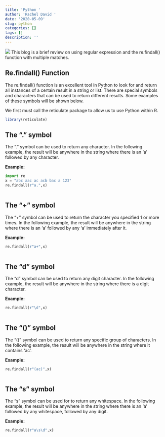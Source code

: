 ```yaml
---
title: 'Python '
author: 'Rachel David '
date: '2020-05-09'
slug: python
categories: []
tags: []
description: ''
---
```

![](/blog/2020-05-09-python_files/regex.png)
This blog is a brief review on using regular expression and the re.findall() function with multiple matches. 

## Re.findall() Function

The re.findall() function is an excellent tool in Python to look for and return all instances of a certain result in a string or list. There are special symbols and characters that can be used to return different results. Some examples of these symbols will be shown below.

We first must call the reticulate package to allow us to use Python within R. 

```r
library(reticulate)
```

## The "." symbol 

The "." symbol can be used to return any character. In the following example, the result will be anywhere in the string where there is an 'a' followed by any character. 

**Example:**

```python
import re
x = "abc aac ac acb bac a 123" 
re.findall(r"a.",x) 
  
```

## The "+" symbol 

The "+" symbol can be used to return the character you specified 1 or more times. In the following example, the result will be anywhere in the string where there is an 'a' followed by any 'a' immediately after it. 

**Example:**

```python
re.findall(r"a+",x) 
  
```

## The "d" symbol 

The "d" symbol can be used to return any digit character. In the following example, the result will be anywhere in the string where there is a digit character. 

**Example:**

```python
re.findall(r"\d",x) 
  
```


## The "()" symbol 

The "()" symbol can be used to return any specific group of characters. In the following example, the result will be anywhere in the string where it contains 'ac'. 

**Example:**

```python
re.findall(r"(ac)",x) 
  
```

## The "s" symbol 

The "s" symbol can be used for to return any whitespace. In the following example, the result will be anywhere in the string where there is an 'a' followed by any whitespace, followed by any digit. 

**Example:**

```python
re.findall(r"a\s\d",x) 
  
```